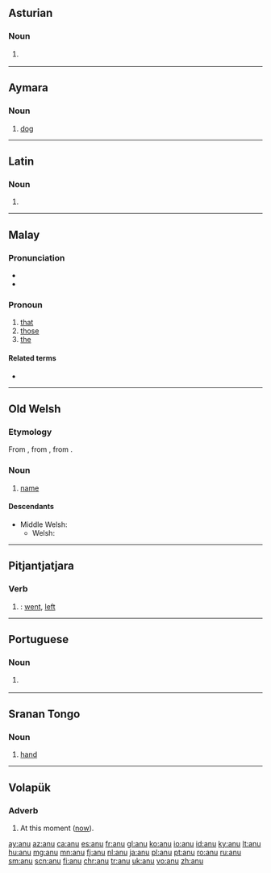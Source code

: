 {{also|Anu|añu|änu|ånu}}
==Asturian==

===Noun===
{{ast-noun|m|anos}}

# {{lb|ast|anatomy}} {{l|en|anus}} {{gloss|lower opening of the digestive tract}}

----

==Aymara==

===Noun===
{{head|ay|noun}}

# [[dog]]

----

==Latin==

===Noun===
{{la-noun-form|anū}}

# {{inflection of|anus||abl|s|lang=la}}

----

==Malay==

===Pronunciation===
* {{IPA|/anu/|lang=ms}}
* {{rhymes|anu|nu|u|lang=ms}}

===Pronoun===
{{head|ms|pronoun|unused, replaced with|itu}}

# [[that]]
# [[those]]
# [[the]]

====Related terms====
* {{l|ms|itu}}

----

==Old Welsh==

===Etymology===
From {{inh|owl|cel-bry-pro|*anw}}, from {{inh|owl|cel-pro|*anman}}, from {{inh|owl|ine-pro|*h₁nómn̥}}.

===Noun===
{{head|owl|noun}}

# [[name]]

====Descendants====
* Middle Welsh: {{l|wlm|enw}}
** Welsh: {{l|cy|enw}}

----

==Pitjantjatjara==

===Verb===
{{head|pjt|verb form}}

# {{past tense of|ananyi||go|lang=pjt}}: [[went]], [[left]]

----

==Portuguese==

===Noun===
{{pt-noun|m|s}}

# {{l|en|ani}} {{gloss|bird}}

----

==Sranan Tongo==

===Noun===
{{head|srn|noun}}

# [[hand]]

----

==Volapük==

===Adverb===
{{head|vo|adverb}}

# At this moment ([[now]]).

[[ay:anu]]
[[az:anu]]
[[ca:anu]]
[[es:anu]]
[[fr:anu]]
[[gl:anu]]
[[ko:anu]]
[[io:anu]]
[[id:anu]]
[[ky:anu]]
[[lt:anu]]
[[hu:anu]]
[[mg:anu]]
[[mn:anu]]
[[fj:anu]]
[[nl:anu]]
[[ja:anu]]
[[pl:anu]]
[[pt:anu]]
[[ro:anu]]
[[ru:anu]]
[[sm:anu]]
[[scn:anu]]
[[fi:anu]]
[[chr:anu]]
[[tr:anu]]
[[uk:anu]]
[[vo:anu]]
[[zh:anu]]